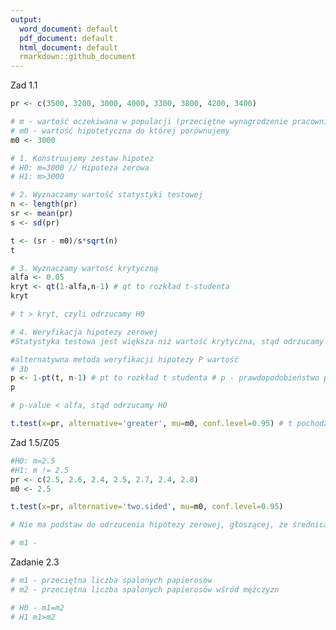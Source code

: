 ```yaml
---
output:
  word_document: default
  pdf_document: default
  html_document: default
  rmarkdown::github_document
---
```


Zad 1.1
```r
pr <- c(3500, 3200, 3000, 4000, 3300, 3800, 4200, 3400)

# m - wartość oczekiwana w populacji (przeciętne wynagrodzenie pracowników w całym przedsiębiorstwie)
# m0 - wartość hipotetyczna do której porównujemy
m0 <- 3000

# 1. Konstruujemy zestaw hipotez
# H0: m=3000 // Hipoteza zerowa
# H1: m>3000

# 2. Wyznaczamy wartość statystyki testowej
n <- length(pr)
sr <- mean(pr)
s <- sd(pr)

t <- (sr - m0)/s*sqrt(n)
t

# 3. Wyznaczamy wartość krytyczną
alfa <- 0.05
kryt <- qt(1-alfa,n-1) # qt to rozkład t-studenta
kryt

# t > kryt, czyli odrzucamy H0

# 4. Weryfikacja hipotezy zerowej
#Statystyka testowa jest większa niż wartość krytyczna, stąd odrzucamy hipotezę zerową na rzecz hipotezy alternatywnej, głoszącej, że przeciętne wynagrodzenie pracowników przedsiębiorstwa jest większe niż 3000

#alternatywna metoda weryfikacji hipotezy P wartość
# 3b
p <- 1-pt(t, n-1) # pt to rozkład t studenta # p - prawdopodobieństwo popełnienia błędu 1 rodzaju
p

# p-value < alfa, stąd odrzucamy H0

```

```r
t.test(x=pr, alternative='greater', mu=m0, conf.level=0.95) # t pochodzi od rozkładu t studenta, pr = próba, dla mu podajemy wartość hipotetyczną, level = poziom istotności # dla test średniej z jednej populacji
```

Zad 1.5/Z05

```r
#H0: m=2.5
#H1: m != 2.5
pr <- c(2.5, 2.6, 2.4, 2.5, 2.7, 2.4, 2.8)
m0 <- 2.5

t.test(x=pr, alternative='two.sided', mu=m0, conf.level=0.95)

# Nie ma podstaw do odrzucenia hipotezy zerowej, głoszącej, że średnica toczonych detali jest równa 2.5 ( bo p-value > 0.05)
```

```r
# m1 - 
```

Zadanie 2.3

```r
# m1 - przeciętna liczba spalonych papierosów
# m2 - przeciętna liczba spalonych papierosów wśród mężczyzn

# H0 - m1=m2
# H1 m1>m2


```

